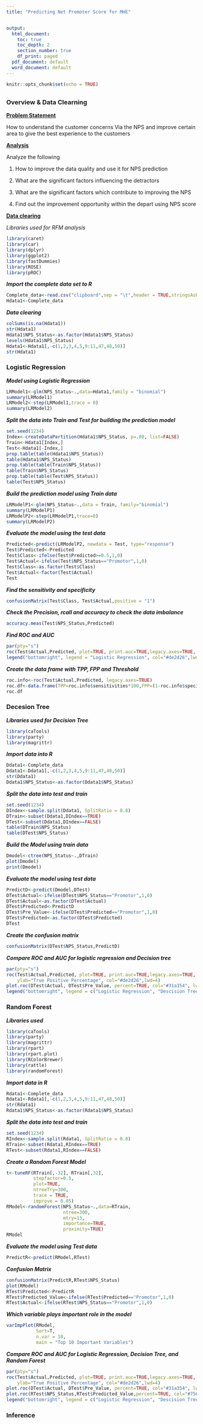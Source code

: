 ```yaml
---
title: "Predicting Net Promoter Score for MHE"


output:
  html_document:
    toc: true
    toc_depth: 2
    section_number: true
    df_print: paged
  pdf_document: default
  word_document: default
---
```


```r
knitr::opts_chunk$set(echo = TRUE)
```

## {.tabset}

### Overview & Data Clearning

<span style="text-decoration:underline">**Problem Statement**</span>

How to understand the customer concerns Via the NPS and improve certain area to give the best experience to the customers

<span style="text-decoration:underline">**Analysis**</span>

Analyze the following

1. How to improve the data quality and use it for NPS prediction

2. What are the significant factors influencing the detractors

3. What are the significant factors which contribute to improving the NPS

4. Find out the improvement opportunity within the depart using NPS score

<span style="text-decoration:underline">**Data clearing**</span> 

*Libraries used for RFM analysis*

```r
library(caret)
library(car)
library(dplyr)
library(ggplot2)
library(fastDummies)
library(ROSE)
library(pROC)
```

***Import the complete data set to R***
```r
Complete_data<-read.csv("clipboard",sep = "\t",header = TRUE,stringsAsFactors = TRUE)
Hdata1<-Complete_data
```

***Data clearing***
```r
colSums(is.na(Hdata1))
str(Hdata1)
Hdata1$NPS_Status<-as.factor(Hdata1$NPS_Status)
levels(Hdata1$NPS_Status)
Hdata1<-Hdata1[,-c(1,2,3,4,5,9:11,47,48,50)]
str(Hdata1)
```

### Logistic Regression

***Model using Logistic Regression***
```r
LRModel1<-glm(NPS_Status~.,data=Hdata1,family = "binomial")
summary(LRModel1)
LRModel2<-step(LRModel1,trace = 0)
summary(LRModel2)
```

***Split the data into Train and Test for building the prediction model***
```r
set.seed(1234)
Index<-createDataPartition(Hdata1$NPS_Status, p=.80, list=FALSE)
Train<-Hdata1[Index,]
Test<-Hdata1[-Index,]
prop.table(table(Hdata1$NPS_Status))
table(Hdata1$NPS_Status)
prop.table(table(Train$NPS_Status))
table(Train$NPS_Status)
prop.table(table(Test$NPS_Status))
table(Test$NPS_Status)
```

***Build the prediction model using Train data***
```r
LRModelP1<-glm(NPS_Status~.,data = Train, family="binomial")
summary(LRModelP1)
LRModelP2<-step(LRModelP1,trace=0)
summary(LRModelP2)
```

***Evaluate the model using the test data***
```r
Predicted<-predict(LRModelP2, newdata = Test, type="response")
Test$Predicted<-Predicted
Test$Class<-ifelse(Test$Predicted>=0.5,1,0)
Test$Actual<-ifelse(Test$NPS_Status=="Promotor",1,0)
Test$Class<-as.factor(Test$Class)
Test$Actual<-factor(Test$Actual)
Test
```

***Find the sensitivity and specificity***

```r
confusionMatrix(Test$Class, Test$Actual,positive = "1")

```

***Check the Precision, rcall and accuracy to check the data imbalance***
```r
accuracy.meas(Test$NPS_Status,Predicted)

```

***Find ROC and AUC***
```r
par(pty="s")
roc(Test$Actual,Predicted, plot=TRUE, print.auc=TRUE,legacy.axes=TRUE, percent=TRUE, xlab="False Positive Percentage",ylab="True Positive Percentage", col="#de2d26",lwd=4)
legend("bottomright", legend = "Logistic Regression", col="#de2d26",lwd=4)

```

***Create the data frame with TPP, FPP and Threshold***

```r
roc.info<-roc(Test$Actual,Predicted, legacy.axes=TRUE)
roc.df<-data.frame(TPP=roc.info$sensitivities*100,FPP=(1-roc.info$specificities)*100,Threshold=roc.info$thresholds)
roc.df

```

### Decesion Tree

***Libraries used for Decision Tree***
```r
library(caTools)
library(party)
library(magrittr)
```

***Import data into R***
```r
Ddata1<-Complete_data
Ddata1<-Ddata1[,-c(1,2,3,4,5,9:11,47,48,50)]
str(Ddata1)
Ddata1$NPS_Status<-as.factor(Ddata1$NPS_Status)
```

***Split the data into test and train***
```r
set.seed(1234)
DIndex<-sample.split(Ddata1, SplitRatio = 0.8)
DTrain<-subset(Ddata1,DIndex==TRUE)
DTest<-subset(Ddata1,DIndex==FALSE)
table(DTrain$NPS_Status)
table(DTest$NPS_Status)
```

***Build the Model using train data***
```r
Dmodel<-ctree(NPS_Status~.,DTrain)
plot(Dmodel)
print(Dmodel)
```

***Evaluate the model using test data***
```r
PredictD<-predict(Dmodel,DTest)
DTest$Actual<-ifelse(DTest$NPS_Status=="Promotor",1,0)
DTest$Actual<-as.factor(DTest$Actual)
DTest$Predicted<-PredictD
DTest$Pre_Value<-ifelse(DTest$Predicted=="Promotor",1,0)
DTest$Predicted<-as.factor(DTest$Predicted)
DTest
```

***Create the confusion matrix***
```r
confusionMatrix(DTest$NPS_Status,PredictD)
```

***Compare ROC and AUC for logistic regression and Decision tree***
```r
par(pty="s")
roc(Test$Actual,Predicted, plot=TRUE, print.auc=TRUE,legacy.axes=TRUE, percent=TRUE, xlab="False Positive Percentage",
    ylab="True Positive Percentage", col="#de2d26",lwd=4)
plot.roc(DTest$Actual, DTest$Pre_Value, percent=TRUE, col="#31a354", lwd=4, print.auc=TRUE, add=TRUE, print.auc.y=30)
legend("bottomright", legend = c("Logistic Regression", "Descision Tree"), col=c("#de2d26","#31a354"),lwd=4)
```

### Random Forest 

***Libraries used***
```r
library(caTools)
library(party)
library(magrittr)
library(rpart)
library(rpart.plot)
library(RColorBrewer)
library(rattle)
library(randomForest)
```


***Import data in R***
```r
Rdata1<-Complete_data
Rdata1<-Rdata1[,-c(1,2,3,4,5,9:11,47,48,50)]
str(Rdata1)
Rdata1$NPS_Status<-as.factor(Rdata1$NPS_Status)
```

***Split the data into test and train***
```r
set.seed(1234)
RIndex<-sample.split(Rdata1, SplitRatio = 0.8)
RTrain<-subset(Rdata1,RIndex==TRUE)
RTest<-subset(Rdata1,RIndex==FALSE)
```

***Create a Random Forest Model***
```r
t<-tuneRF(RTrain[,-32], RTrain[,32],
          stepfactor=0.5,
          plot=TRUE,
          ntreeTry=300,
          trace = TRUE,
          improve = 0.05)
RModel<-randomForest(NPS_Status~.,data=RTrain,
                     ntree=300,
                     mtry=13,
                     importance=TRUE,
                     proximity=TRUE)
RModel
```

***Evaluate the model using Test data***
```r
PredictR<-predict(RModel,RTest)
```

***Confusion Matrix***
```r
confusionMatrix(PredictR,RTest$NPS_Status)
plot(RModel)
RTest$Predicted<-PredictR
RTest$Predicted_Value<-ifelse(RTest$Predicted=="Promotor",1,0)
RTest$Actual<-ifelse(RTest$NPS_Status=="Promotor",1,0)
```

***Which variable plays important role in the model***
```r
varImpPlot(RModel,
           Sort=T,
           n.var = 10,
           main = "Top 10 Important Variables")
```

***Compare ROC and AUC for Logistic Regression, Decision Tree, and Random Forest***
```r
par(pty="s")
roc(Test$Actual,Predicted, plot=TRUE, print.auc=TRUE,legacy.axes=TRUE, percent=TRUE, xlab="False Positive Percentage",
    ylab="True Positive Percentage", col="#de2d26",lwd=4)
plot.roc(DTest$Actual, DTest$Pre_Value, percent=TRUE, col="#31a354", lwd=4, print.auc=TRUE,add=TRUE, print.auc.y=30)
plot.roc(RTest$NPS_Status,RTest$Predicted_Value,percent=TRUE, col="#756bb1", lwd=4, print.auc=TRUE,add=TRUE, print.auc.y=40)
legend("bottomright", legend = c("Logistic Regression", "Descision Tree", "Random Forest"), col=c("#de2d26","#31a354","#756bb1"),lwd=4)
```

### Inference
